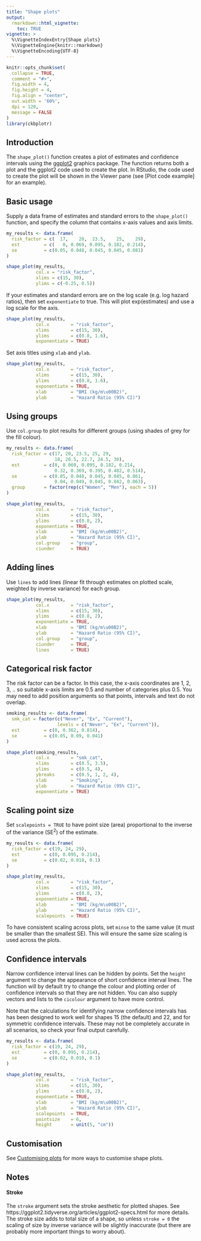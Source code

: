 ```yaml
---
title: "Shape plots"
output:
  rmarkdown::html_vignette:
    toc: TRUE
vignette: >
  %\VignetteIndexEntry{Shape plots}
  %\VignetteEngine{knitr::rmarkdown}
  %\VignetteEncoding{UTF-8}
---
```


```r
knitr::opts_chunk$set(
  collapse = TRUE,
  comment = "#>",
  fig.width = 4,
  fig.height = 4,
  fig.align = "center",
  out.width = '60%',
  dpi = 120,
  message = FALSE
)
library(ckbplotr)
```

## Introduction

The `shape_plot()` function creates a plot of estimates and confidence intervals using the [ggplot2](https://ggplot2.tidyverse.org/) graphics package. The function returns both a plot and the ggplot2 code used to create the plot. In RStudio, the code used to create the plot will be shown in the Viewer pane (see [Plot code example] for an example).

## Basic usage
Supply a data frame of estimates and standard errors to the `shape_plot()` function, and specify the column that contains x-axis values and axis limits.
```r
my_results <- data.frame(
  risk_factor = c(  17,    20,  23.5,    25,    29),
  est         = c(   0, 0.069, 0.095, 0.182, 0.214),
  se          = c(0.05, 0.048, 0.045, 0.045, 0.081)
)

shape_plot(my_results,
           col.x = "risk_factor",
           xlims = c(15, 30),
           ylims = c(-0.25, 0.5))
```

If your estimates and standard errors are on the log scale (e.g. log hazard ratios), then set `exponentiate` to true. This will plot exp(estimates) and use a log scale for the axis.
```r
shape_plot(my_results,
           col.x        = "risk_factor",
           xlims        = c(15, 30),
           ylims        = c(0.8, 1.6),
           exponentiate = TRUE)
```

Set axis titles using `xlab` and `ylab`.
```r
shape_plot(my_results,
           col.x        = "risk_factor",
           xlims        = c(15, 30),
           ylims        = c(0.8, 1.6),
           exponentiate = TRUE,
           xlab         = "BMI (kg/m\u00B2)",
           ylab         = "Hazard Ratio (95% CI)")
```


## Using groups
Use `col.group` to plot results for different groups (using shades of grey for the fill colour).
```r
my_results <- data.frame(
  risk_factor = c(17, 20, 23.5, 25, 29,
                  18, 20.5, 22.7, 24.5, 30),
  est         = c(0, 0.069, 0.095, 0.182, 0.214,
                  0.32, 0.369, 0.395, 0.482, 0.514),
  se          = c(0.05, 0.048, 0.045, 0.045, 0.061,
                  0.04, 0.049, 0.045, 0.042, 0.063),
  group       = factor(rep(c("Women", "Men"), each = 5))
)

shape_plot(my_results,
           col.x        = "risk_factor",
           xlims        = c(15, 30),
           ylims        = c(0.8, 2),
           exponentiate = TRUE,
           xlab         = "BMI (kg/m\u00B2)",
           ylab         = "Hazard Ratio (95% CI)",
           col.group    = "group",
           ciunder      = TRUE)
```





## Adding lines
Use `lines` to add lines (linear fit through estimates on plotted scale, weighted by inverse variance) for each group.
```r
shape_plot(my_results,
           col.x        = "risk_factor",
           xlims        = c(15, 30),
           ylims        = c(0.8, 2),
           exponentiate = TRUE,
           xlab         = "BMI (kg/m\u00B2)",
           ylab         = "Hazard Ratio (95% CI)",
           col.group    = "group",
           ciunder      = TRUE,
           lines        = TRUE)
```




## Categorical risk factor
The risk factor can be a factor. In this case, the x-axis coordinates are 1, 2, 3, .. so suitable x-axis limits are 0.5 and number of categories plus 0.5. You may need to add position arguments so that points, intervals and text do not overlap.
```r
smoking_results <- data.frame(
  smk_cat = factor(c("Never", "Ex", "Current"),
                   levels = c("Never", "Ex", "Current")),
  est         = c(0, 0.362, 0.814),
  se          = c(0.05, 0.09, 0.041)
)

shape_plot(smoking_results,
           col.x        = "smk_cat",
           xlims        = c(0.5, 3.5),
           ylims        = c(0.5, 4),
           ybreaks      = c(0.5, 1, 2, 4), 
           xlab         = "Smoking",
           ylab         = "Hazard Ratio (95% CI)",
           exponentiate = TRUE)
```


## Scaling point size
Set `scalepoints = TRUE` to have point size (area) proportional to the inverse of the variance (SE^2^) of the estimate.
```r
my_results <- data.frame(
  risk_factor = c(19, 24, 29),
  est         = c(0, 0.095, 0.214),
  se          = c(0.02, 0.018, 0.1)
)

shape_plot(my_results,
           col.x        = "risk_factor",
           xlims        = c(15, 30),
           ylims        = c(0.8, 2),
           exponentiate = TRUE,
           xlab         = "BMI (kg/m\u00B2)",
           ylab         = "Hazard Ratio (95% CI)",
           scalepoints  = TRUE)
```
To have consistent scaling across plots, set `minse` to the same value (it must be smaller than the smallest SE). This will ensure the same size scaling is used across the plots.

## Confidence intervals
Narrow confidence interval lines can be hidden by points. Set the `height` argument to change the appearance of short confidence interval lines. The function will by default try to change the colour and plotting order of confidence intervals so that they are not hidden. You can also supply vectors and lists to the `cicolour` argument to have more control.

Note that the calculations for identifying narrow confidence intervals has has been designed to work well for shapes 15 (the default) and 22, and for symmetric confidence intervals. These may not be completely accurate in all scenarios, so check your final output carefully.



```r
my_results <- data.frame(
  risk_factor = c(19, 24, 29),
  est         = c(0, 0.095, 0.214),
  se          = c(0.02, 0.018, 0.1)
)

shape_plot(my_results,
           col.x        = "risk_factor",
           xlims        = c(15, 30),
           ylims        = c(0.8, 2),
           exponentiate = TRUE,
           xlab         = "BMI (kg/m\u00B2)",
           ylab         = "Hazard Ratio (95% CI)",
           scalepoints  = TRUE,
           pointsize    = 6,
           height       = unit(5, "cm"))
```




## Customisation
See [Customising plots](customising_plots.html) for more ways to customise shape plots.



## Notes

#### Stroke
The `stroke` argument sets the stroke aesthetic for plotted shapes. See https://ggplot2.tidyverse.org/articles/ggplot2-specs.html for more details. The stroke size adds to total size of a shape, so unless `stroke = 0` the scaling of size by inverse variance will be slightly inaccurate (but there are probably more important things to worry about).
